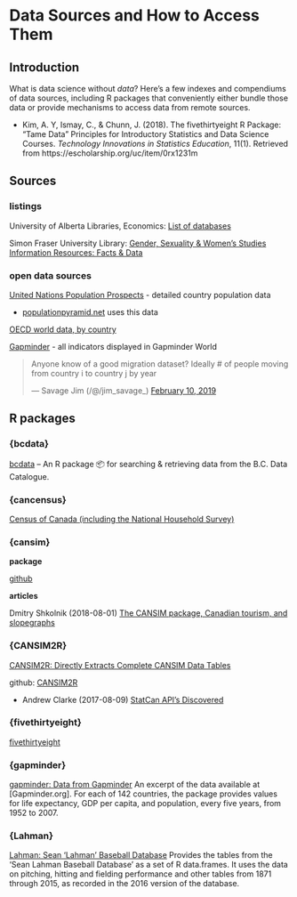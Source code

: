 # Data Sources and How to Access Them {#datasources}



## Introduction


What is data science without _data_?  Here's a few indexes and compendiums of data sources, including R packages that conveniently either bundle those data or provide mechanisms to access data from remote sources.

* Kim, A. Y, Ismay, C., & Chunn, J. (2018). The fivethirtyeight R Package: "Tame Data" Principles for Introductory Statistics and Data Science Courses. _Technology Innovations in Statistics Education_, 11(1). Retrieved from https://escholarship.org/uc/item/0rx1231m


## Sources

### listings

University of Alberta Libraries, Economics: [List of databases](http://guides.library.ualberta.ca/c.php?g=329741&p=2334221)

Simon Fraser University Library: [Gender, Sexuality & Women's Studies Information Resources: Facts & Data](http://www.lib.sfu.ca/help/research-assistance/subject/gsws/factsdata)

### open data sources

[United Nations Population Prospects](https://esa.un.org/unpd/wpp/) - detailed country population data 

* [populationpyramid.net](https://www.populationpyramid.net/) uses this data

[OECD world data, by country](https://data.oecd.org/)

[Gapminder](https://www.gapminder.org/data/) - all indicators displayed in Gapminder World


<blockquote class="twitter-tweet" data-lang="en"><p lang="en" dir="ltr">Anyone know of a good migration dataset? Ideally # of people moving from country i to country j by year</p>&mdash; Savage Jim (/@/jim_savage_) <a href="https://twitter.com/jim_savage_/status/1094672164928802816?ref_src=twsrc%5Etfw">February 10, 2019</a></blockquote>
<script async src="https://platform.twitter.com/widgets.js" charset="utf-8"></script>



## R packages


### {bcdata}

[bcdata](https://bcgov.github.io/bcdata/) -- An R package 📦 for searching & retrieving data from the B.C. Data Catalogue.


### {cancensus}

[Census of Canada (including the National Household Survey)](https://github.com/mountainMath/cancensus)



### {cansim}

**package**

[github](https://github.com/mountainMath/cansim)

**articles**

Dmitry Shkolnik (2018-08-01) [The CANSIM package, Canadian tourism, and slopegraphs](https://www.dshkol.com/2018/cansim-package-tourism-slopegraphs/)


### {CANSIM2R}

[CANSIM2R: Directly Extracts Complete CANSIM Data Tables](https://cran.r-project.org/package=CANSIM2R)

github: [CANSIM2R](https://github.com/MarcoLugo/CANSIM2R)

* Andrew Clarke (2017-08-09) [StatCan API's Discovered](https://www.mytinyshinys.com/2017/08/09/statcanapi/)


### {fivethirtyeight}

[fivethirtyeight](https://fivethirtyeight-r.netlify.com/articles/fivethirtyeight.html)


### {gapminder}

[gapminder: Data from Gapminder](https://cran.r-project.org/package=gapminder) An excerpt of the data available at [Gapminder.org]. For each of 142 countries, the package provides values for life expectancy, GDP per capita, and population, every five years, from 1952 to 2007. 


### {Lahman}

[Lahman: Sean 'Lahman' Baseball Database](https://cran.r-project.org/package=Lahman/)  Provides the tables from the 'Sean Lahman Baseball Database' as a set of R data.frames. It uses the data on pitching, hitting and fielding performance and other tables from 1871 through 2015, as recorded in the 2016 version of the database.





